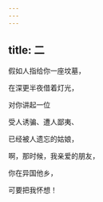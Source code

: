```yaml
---
---
---
```

title: 二
---




假如人指给你一座坟墓，

在深更半夜借着灯光，

对你讲起一位

受人诱骗、遭人鄙夷、

已经被人遗忘的姑娘，

啊，那时候，我亲爱的朋友，

你在异国他乡，

可要把我怀想！